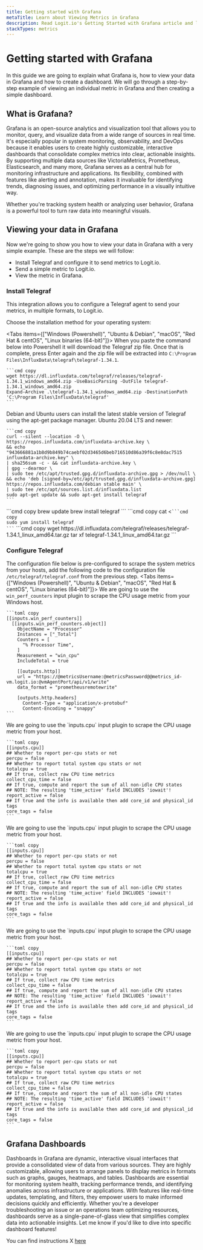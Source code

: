 ```yaml
---
title: Getting started with Grafana
metaTitle: Learn about Viewing Metrics in Grafana
description: Read Logit.io's Getting Started with Grafana article and learn about viewing metrics in Grafana
stackTypes: metrics
---
```


# Getting started with Grafana

In this guide we are going to explain what Grafana is, how to view your data in Grafana and how to create a dashboard. We will go through a 
step-by-step example of viewing an individual metric in Grafana and then creating a simple dashboard.

## What is Grafana?

Grafana is an open-source analytics and visualization tool that allows you to monitor, query, and visualize data from a wide range of sources in real time. 
It's especially popular in system monitoring, observability, and DevOps because it enables users to create highly customizable, interactive dashboards 
that consolidate complex metrics into clear, actionable insights. By supporting multiple data sources like VictoriaMetrics, Prometheus, Elasticsearch, 
and many more, Grafana serves as a central hub for monitoring infrastructure and applications. Its flexibility, combined with features like 
alerting and annotation, makes it invaluable for identifying trends, diagnosing issues, and optimizing performance in a visually intuitive way. 

Whether you're tracking system health or analyzing user behavior, Grafana is a powerful tool to turn raw data into meaningful visuals.

## Viewing your data in Grafana

Now we're going to show you how to view your data in Grafana with a very simple example.
These are the steps we will follow:
- Install Telegraf and configure it to send metrics to Logit.io.
- Send a simple metric to Logit.io.
- View the metric in Grafana.

### Install Telegraf

This integration allows you to configure a Telegraf agent to send your metrics, in multiple formats, to Logit.io.

Choose the installation method for your operating system:

<Tabs items={["Windows (Powershell)", "Ubuntu & Debian", "macOS", "Red Hat & centOS", "Linux binaries (64-bit)"]}>
  <Tab>
    When you paste the command below into Powershell it will download the Telegraf zip file. 
    Once that is complete, press Enter again and the zip file will be extracted into `C:\Program Files\InfluxData\telegraf\telegraf-1.34.1`.

    ```cmd copy
    wget https://dl.influxdata.com/telegraf/releases/telegraf-1.34.1_windows_amd64.zip -UseBasicParsing -OutFile telegraf-1.34.1_windows_amd64.zip 
    Expand-Archive .\telegraf-1.34.1_windows_amd64.zip -DestinationPath 'C:\Program Files\InfluxData\telegraf'
    ```
  </Tab>
  <Tab>
    Debian and Ubuntu users can install the latest stable version of Telegraf using the apt-get package manager.
    Ubuntu 20.04 LTS and newer: 

    ```cmd copy
    curl --silent --location -O \
    https://repos.influxdata.com/influxdata-archive.key \
    && echo "943666881a1b8d9b849b74caebf02d3465d6beb716510d86a39f6c8e8dac7515  influxdata-archive.key" \
    | sha256sum -c - && cat influxdata-archive.key \
    | gpg --dearmor \
    | sudo tee /etc/apt/trusted.gpg.d/influxdata-archive.gpg > /dev/null \
    && echo 'deb [signed-by=/etc/apt/trusted.gpg.d/influxdata-archive.gpg] https://repos.influxdata.com/debian stable main' \
    | sudo tee /etc/apt/sources.list.d/influxdata.list
    sudo apt-get update && sudo apt-get install telegraf
    ```
  </Tab>
  <Tab>
    ```cmd copy
    brew update
    brew install telegraf
    ```
  </Tab>
  <Tab>
    ```cmd copy
    cat <<EOF | sudo tee /etc/yum.repos.d/influxdata.repo
    [influxdata]
    name = InfluxData Repository - Stable
    baseurl = https://repos.influxdata.com/stable/$basearch/main
    enabled = 1
    gpgcheck = 1
    gpgkey = file:///etc/pki/rpm-gpg/RPM-GPG-KEY-influxdata
    EOF
    ```
    Then enter the following command to install Telegraf:
  
    ```cmd copy
    sudo yum install telegraf
    ```
  </Tab>
  <Tab>
    ```cmd copy
    wget https://dl.influxdata.com/telegraf/releases/telegraf-1.34.1_linux_amd64.tar.gz
    tar xf telegraf-1.34.1_linux_amd64.tar.gz
    ```
  </Tab>
</Tabs>

### Configure Telegraf

The configuration file below is pre-configured to scrape the system metrics from your hosts, add the following code to the configuration file `/etc/telegraf/telegraf.conf` from the previous step.
<Tabs items={["Windows (Powershell)", "Ubuntu & Debian", "macOS", "Red Hat & centOS", "Linux binaries (64-bit)"]}>
  <Tab>
    We are going to use the `win_perf_counters` input plugin to scrape the CPU usage metric from your Windows host.
  
    ```toml copy
    [[inputs.win_perf_counters]]
      [[inputs.win_perf_counters.object]]
        ObjectName = "Processor"
        Instances = ["_Total"]
        Counters = [
          "% Processor Time",
        ]
        Measurement = "win_cpu"
        IncludeTotal = true
    
        [[outputs.http]]
        url = "https://@metricsUsername:@metricsPassword@@metrics_id-vm.logit.io:@vmAgentPort/api/v1/write"
        data_format = "prometheusremotewrite"
    
        [outputs.http.headers]
          Content-Type = "application/x-protobuf"
          Content-Encoding = "snappy"
    ```
  </Tab>
  <Tab>
    We are going to use the `inputs.cpu` input plugin to scrape the CPU usage metric from your host.
  
    ```toml copy
    [[inputs.cpu]]
    ## Whether to report per-cpu stats or not
    percpu = false
    ## Whether to report total system cpu stats or not
    totalcpu = true
    ## If true, collect raw CPU time metrics
    collect_cpu_time = false
    ## If true, compute and report the sum of all non-idle CPU states
    ## NOTE: The resulting 'time_active' field INCLUDES 'iowait'!
    report_active = false
    ## If true and the info is available then add core_id and physical_id tags
    core_tags = false
    ```
  </Tab>
  <Tab>
    We are going to use the `inputs.cpu` input plugin to scrape the CPU usage metric from your host.

    ```toml copy
    [[inputs.cpu]]
    ## Whether to report per-cpu stats or not
    percpu = false
    ## Whether to report total system cpu stats or not
    totalcpu = true
    ## If true, collect raw CPU time metrics
    collect_cpu_time = false
    ## If true, compute and report the sum of all non-idle CPU states
    ## NOTE: The resulting 'time_active' field INCLUDES 'iowait'!
    report_active = false
    ## If true and the info is available then add core_id and physical_id tags
    core_tags = false
    ```
  </Tab>
  <Tab>
    We are going to use the `inputs.cpu` input plugin to scrape the CPU usage metric from your host.

    ```toml copy
    [[inputs.cpu]]
    ## Whether to report per-cpu stats or not
    percpu = false
    ## Whether to report total system cpu stats or not
    totalcpu = true
    ## If true, collect raw CPU time metrics
    collect_cpu_time = false
    ## If true, compute and report the sum of all non-idle CPU states
    ## NOTE: The resulting 'time_active' field INCLUDES 'iowait'!
    report_active = false
    ## If true and the info is available then add core_id and physical_id tags
    core_tags = false
    ```
  </Tab>
  <Tab>
    We are going to use the `inputs.cpu` input plugin to scrape the CPU usage metric from your host.
  
    ```toml copy
    [[inputs.cpu]]
    ## Whether to report per-cpu stats or not
    percpu = false
    ## Whether to report total system cpu stats or not
    totalcpu = true
    ## If true, collect raw CPU time metrics
    collect_cpu_time = false
    ## If true, compute and report the sum of all non-idle CPU states
    ## NOTE: The resulting 'time_active' field INCLUDES 'iowait'!
    report_active = false
    ## If true and the info is available then add core_id and physical_id tags
    core_tags = false
    ```
  </Tab>
</Tabs>


## Grafana Dashboards

Dashboards in Grafana are dynamic, interactive visual interfaces that provide a consolidated view of data from various sources. 
They are highly customizable, allowing users to arrange panels to display metrics in formats such as graphs, gauges, heatmaps, and tables. 
Dashboards are essential for monitoring system health, tracking performance trends, and identifying anomalies across infrastructure or applications. 
With features like real-time updates, templating, and filters, they empower users to make informed decisions quickly and efficiently. 
Whether you're a developer troubleshooting an issue or an operations team optimizing resources, dashboards serve as a single-pane-of-glass 
view that simplifies complex data into actionable insights. Let me know if you'd like to dive into specific dashboard features!





You can find instructions X [here](../integrations/windows#logs)

